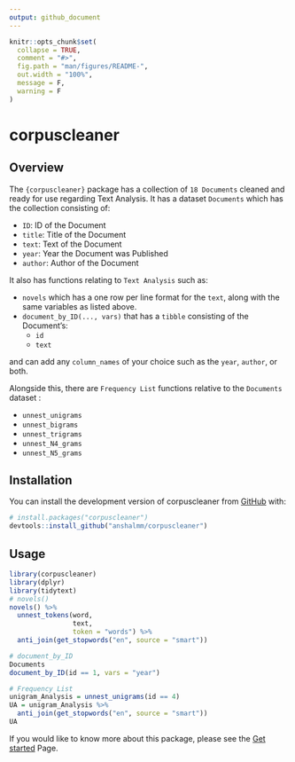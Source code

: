 ```yaml
---
output: github_document
---
```


<!-- README.md is generated from README.Rmd. Please edit that file -->

```r
knitr::opts_chunk$set(
  collapse = TRUE,
  comment = "#>",
  fig.path = "man/figures/README-",
  out.width = "100%",
  message = F,
  warning = F
)
```

# corpuscleaner

<!-- badges: start -->
<!-- badges: end -->

## Overview 
The `{corpuscleaner}` package has a collection of `18 Documents` cleaned and ready for use regarding Text Analysis. It has a dataset `Documents` which has the collection consisting of: 

* `ID`: ID of the Document
* `title`: Title of the Document
* `text`: Text of the Document 
* `year`: Year the Document was Published 
* `author`: Author of the Document


It also has functions relating to `Text Analysis` such as:

* `novels` which has a one row per line format for the `text`, along with the same variables as listed above.
* `document_by_ID(..., vars)` that has a `tibble` consisting of the Document's: 
  * `id`
  * `text` 

and can add any `column_names` of your choice such as the `year`, `author`, or both.

Alongside this, there are `Frequency List` functions relative to the `Documents` dataset : 

* `unnest_unigrams`
* `unnest_bigrams`
* `unnest_trigrams`
* `unnest_N4_grams`
* `unnest_N5_grams`


## Installation

You can install the development version of corpuscleaner from [GitHub](https://github.com/) with:

``` r
# install.packages("corpuscleaner")
devtools::install_github("anshalmm/corpuscleaner")
```

## Usage

```r
library(corpuscleaner)
library(dplyr)
library(tidytext)
# novels() 
novels() %>%
  unnest_tokens(word, 
                text, 
                token = "words") %>%
  anti_join(get_stopwords("en", source = "smart"))

# document_by_ID
Documents
document_by_ID(id == 1, vars = "year")

# Frequency List
unigram_Analysis = unnest_unigrams(id == 4)
UA = unigram_Analysis %>%
  anti_join(get_stopwords("en", source = "smart"))
UA
```

If you would like to know more about this package, please see the [Get started](https://anshalmm.github.io/corpuscleaner/articles/corpuscleaner.html) Page.  
